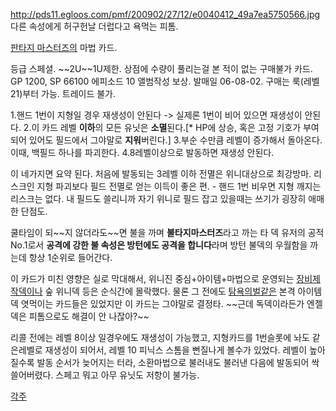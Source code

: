 http://pds11.egloos.com/pmf/200902/27/12/e0040412_49a7ea5750566.jpg
다른 속성에게 허구헌날 더럽다고 욕먹는 피톰.

[[판타지 마스터즈]]의 마법 카드.

등급 스페셜. ~~2U~~1U제한. 상점에 수량이 풀리는걸 본 적이 없는 구매불가 카드.
GP 1200, SP 66100 에피소드 10 앨범작성 보상. 발매일 06-08-02. 
구매는 룩(레벨21)부터 가능. 트레이드 불가.

1.핸드 1번이 지형일 경우 재생성이 안된다 -> 실제론 1번이 비어 있으면 재생성이 안된다.
2.이 카드 레벨 '''이하'''의 모든 유닛은 '''소멸'''된다.[* HP에 상승, 혹은 고정 기호가 부여되어 있어도 필드에서 그야말로 '''지워'''버린다.]
3.부순 수만큼 레벨이 증가해서 돌아온다. 이때, 백필드 하나를 파괴한다.
4.8레벨이상으로 발동하면 재생성 안된다.

이 네가지면 요약 된다. 
처음에 발동되는 3레벨 이하 전멸은 위니대상으로 최강방마. 리스크인 지형 파괴보다 필드 전멸로 얻는 이득이 좋은 편. - 핸드 1번 비우면 지형 깨지는 리스크는 없다. 내 필드도 쓸리니까 자기 위니로 필드 잡고 있을때는 쓰기가 굉장히 애매한 단점도.

쿨타임이 되~~지 않더라도~~면 불을 까며 '''불타지마스터즈'''라고 까는 타 덱 유저의 공적 No.1로서 '''공격에 강한 불 속성은 방턴에도 공격을 합니다'''라며 방턴 불덱의 우월함을 까는데 항상 1순위로 들어간다.

이 카드가 미친 영향은 실로 막대해서, 위니진 중심+아이템+마법으로 운영되는 [[장비제작]]덱이나 숲 위니덱 등은 순식간에 몰락했다. 물론 그 전에도 [[탐욕의벌]]같은 본격 아이템덱 엿먹이는 카드들은 있었지만 이 카드는 그야말로 결정타. ~~근데 독덱이라든가 엔젤덱은 피톰으로도 해결이 안 나잖아?~~

리콜 전에는 레벨 8이상 일경우에도 재생성이 가능했고, 지형카드를 1번슬롯에 놔도 같은레벨로 재생성이 되어서, 레벨 10 피닉스 스톰을 뻔질나게 볼수가 있었다. 레벨이 높아질수록 발동 순서가 늦어지는 터라, 소환마법으로 불러내도 불러낸 다음에 발동되어 싹 쓸어버렸다. 스페고 뭐고 아무 유닛도 저항이 불가능.


[[각주]]
